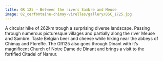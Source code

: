 ```yaml
---
title: GR 125 – Between the rivers Sambre and Meuse
image: 02_cerfontaine-chimay-virelles/gallery/DSC_1725.jpg
---
```


A circular hike of 262km trough a surprising diverse landscape. Passing through numerous picturesque villages and partially along the river Meuse and Sambre. Taste Belgian beer and cheese while hiking near the abbeys of Chimay and Floreffe. The GR125 also goes through Dinant with it’s magnificent Church of Notre Dame de Dinant and brings a visit to the fortified Citadel of Namur.